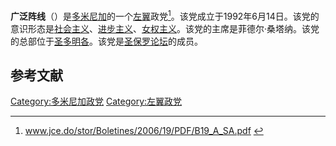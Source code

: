 '''广泛阵线'''（{{lang-es|Frente Amplio}}）是[[多米尼加|多米尼加]]的一个[[左翼|左翼]]政党<ref>[http://www.jce.do/stor/Boletines/2006/19/PDF/B19_A_SA.pdf www.jce.do/stor/Boletines/2006/19/PDF/B19_A_SA.pdf] {{webarchive |url=https://web.archive.org/web/20060822185038/http://www.jce.do/stor/Boletines/2006/19/PDF/B19_A_SA.pdf |date=2006-08-22 }}</ref>。该党成立于1992年6月14日。该党的意识形态是[[社会主义|社会主义]]、[[进步主义|进步主义]]、[[女权主义|女权主义]]。该党的主席是菲德尔·桑塔纳。该党的总部位于[[圣多明各|圣多明各]]。该党是[[圣保罗论坛|圣保罗论坛]]的成员。

==参考文献==
{{reflist}}

[[Category:多米尼加政党|Category:多米尼加政党]]
[[Category:左翼政党|Category:左翼政党]]
